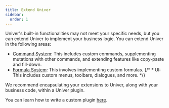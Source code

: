 ```yaml
---
title: Extend Univer
sidebar:
  order: 1
---
```


Univer's built-in functionalities may not meet your specific needs, but you can extend Univer to implement your business logic. You can extend Univer in the following areas:

* [Command System](/guides/customization/command): This includes custom commands, supplementing mutations with other commands, and extending features like copy-paste and fill-down.
* [Formula System](/guides/api/sheets-formula): This involves implementing custom formulas.
{/* * UI: This includes custom menus, toolbars, dialogues, and more. */}

We recommend encapsulating your extensions to Univer, along with your business code, within a Univer plugin.

You can learn how to write a custom plugin [here](/guides/customization/write-a-plugin).
